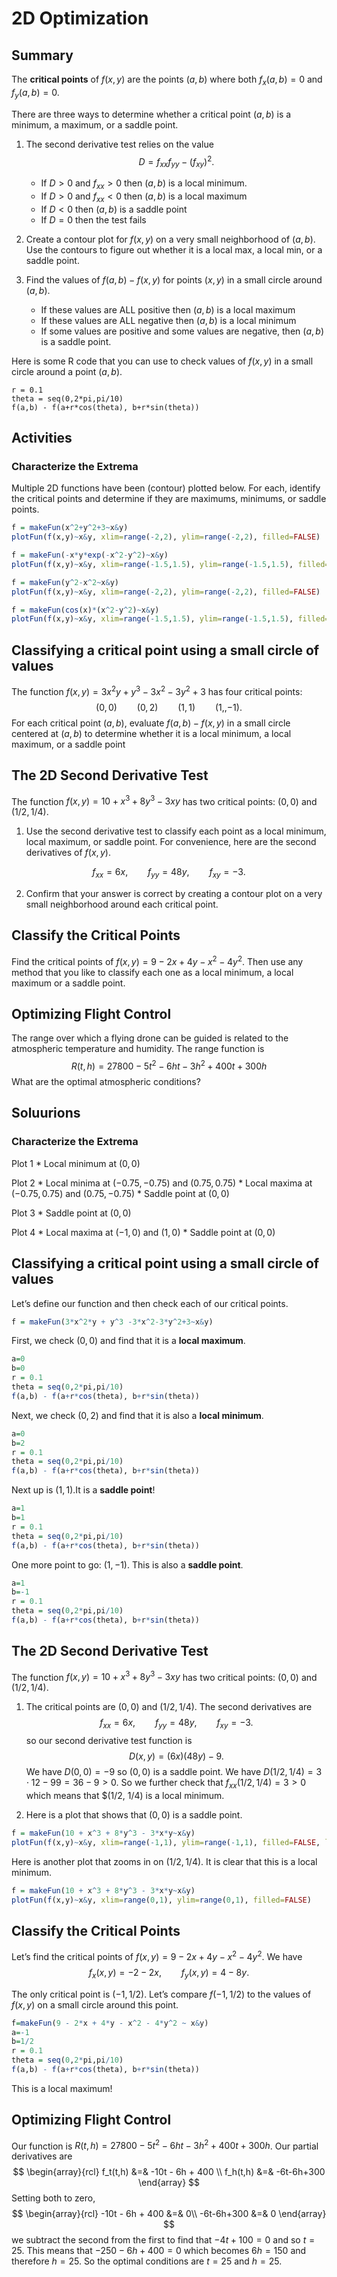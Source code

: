 # 2D Optimization

## Summary

The **critical points** of $f(x,y)$ are the points $(a,b)$ where both $f_x(a,b)=0$ and $f_y(a,b)=0$.


There are three ways to determine whether a critical point $(a,b)$ is a minimum, a maximum, or a saddle point.
  
1. The second derivative test relies on the value
$$
D = f_{xx} f_{yy} - (f_{xy})^2.
$$
   * If $D > 0$ and $f_{xx} > 0$ then $(a,b)$ is a local minimum.
   * If $D > 0$ and $f_{xx} < 0$ then $(a,b)$ is a local maximum
   * If $D < 0$ then $(a,b)$ is a saddle point
   * If $D=0$ then the test fails
   
2. Create a contour plot for $f(x,y)$ on a very small neighborhood of $(a,b)$. Use the contours to figure out whether it is a local max, a local min, or a saddle point.

3. Find the values of $f(a,b) - f(x,y)$ for points $(x,y)$ in a small circle around $(a,b)$. 
   * If these values are ALL positive then $(a,b)$ is a local maximum
   * If these values are ALL negative then $(a,b)$ is a local minimum
   * If some values are positive and some values are negative, then $(a,b)$ is a saddle point.

Here is some R code that you can use to check values of $f(x,y)$ in a small circle around a point $(a,b)$.

```{}
r = 0.1
theta = seq(0,2*pi,pi/10)
f(a,b) - f(a+r*cos(theta), b+r*sin(theta)) 
```


## Activities


### Characterize the Extrema

Multiple 2D functions have been (contour) plotted below. For each, identify the critical points and determine if they are maximums, minimums, or saddle points. 

```r
f = makeFun(x^2+y^2+3~x&y)
plotFun(f(x,y)~x&y, xlim=range(-2,2), ylim=range(-2,2), filled=FALSE)
```

```r
f = makeFun(-x*y*exp(-x^2-y^2)~x&y)
plotFun(f(x,y)~x&y, xlim=range(-1.5,1.5), ylim=range(-1.5,1.5), filled=FALSE)
```

```r
f = makeFun(y^2-x^2~x&y)
plotFun(f(x,y)~x&y, xlim=range(-2,2), ylim=range(-2,2), filled=FALSE)
```

```r
f = makeFun(cos(x)*(x^2-y^2)~x&y)
plotFun(f(x,y)~x&y, xlim=range(-1.5,1.5), ylim=range(-1.5,1.5), filled=FALSE)
```

## Classifying a critical point using a small circle of values

The function $f(x,y) =3x^2y + y^3 -3x^2-3y^2+3$ has four critical points:
$$
(0,0) \qquad (0,2) \qquad (1,1) \qquad (1,,-1).
$$
For each critical point $(a,b)$, evaluate $f(a,b) - f(x,y)$ in a small circle centered at $(a,b)$ to determine whether it is a local minimum, a local maximum, or a saddle point


## The 2D Second Derivative Test

The function $f(x,y)=10 + x^3 + 8y^3 - 3xy$ has two critical points: $(0,0)$ and $(1/2,1/4)$. 

1. Use the second derivative test to classify each point as a local minimum, local maximum, or saddle point. For convenience, here are the second derivatives of $f(x,y)$.

$$
f_{xx} = 6x, \qquad f_{yy} = 48y, \qquad f_{xy} = -3.
$$

2. Confirm that your answer is correct by creating a contour plot on a very small neighborhood around each critical point.


## Classify the Critical Points

Find the critical points of $f(x,y)=9-2x+4y-x^2-4y^2$. Then use any method that you like to classify each one as a local minimum, a local maximum or a saddle point.

## Optimizing Flight Control

The range over which a flying drone can be guided is related to the atmospheric temperature and humidity. The range function is 
$$
R(t,h)=27800-5t^2-6ht-3h^2+400t+300h
$$
What are the optimal atmospheric conditions?


## Soluurions


### Characterize the Extrema

Plot 1
* Local minimum at $(0,0)$

Plot 2
* Local minima at $(-0.75, -0.75)$ and $(0.75, 0.75)$
* Local maxima at $(-0.75, 0.75)$ and $(0.75, -0.75)$
* Saddle point at $(0,0)$

Plot 3
* Saddle point at $(0,0)$

Plot 4
* Local maxima at $(-1,0)$ and $(1,0)$
* Saddle point at $(0,0)$



## Classifying a critical point using a small circle of values

Let's define our function and then check each of our critical points.

```r
f = makeFun(3*x^2*y + y^3 -3*x^2-3*y^2+3~x&y)
```

First, we check $(0,0)$ and find that it is a **local maximum**.

```r
a=0
b=0
r = 0.1
theta = seq(0,2*pi,pi/10)
f(a,b) - f(a+r*cos(theta), b+r*sin(theta))
```


Next, we check $(0,2)$ and find that it is also a **local minimum**.

```r
a=0
b=2
r = 0.1
theta = seq(0,2*pi,pi/10)
f(a,b) - f(a+r*cos(theta), b+r*sin(theta)) 
```


Next up is  $(1,1)$.It is a **saddle point**!

```r
a=1
b=1
r = 0.1
theta = seq(0,2*pi,pi/10)
f(a,b) - f(a+r*cos(theta), b+r*sin(theta)) 
```


One more point to go: $(1,-1)$. This is also a **saddle point**.

```r
a=1
b=-1
r = 0.1
theta = seq(0,2*pi,pi/10)
f(a,b) - f(a+r*cos(theta), b+r*sin(theta)) 
```



## The 2D Second Derivative Test

The function $f(x,y)=10 + x^3 + 8y^3 - 3xy$ has two critical points: $(0,0)$ and $(1/2,1/4)$. 

1. The critical points are $(0,0)$ and $(1/2,1/4)$. The second derivatives are
$$
f_{xx} = 6x, \qquad f_{yy} = 48y, \qquad f_{xy} = -3.
$$
so our second derivative test function is
$$
D(x,y) = (6x)(48y) - 9.
$$
We have $D(0,0) = -9$ so $(0,0)$ is a saddle point. We have $D(1/2,1/4)= 3 \cdot 12 - 99 = 36 - 9 > 0$. So we further check that $f_{xx}(1/2,1/4) = 3 > 0$ which means that $(1/2, 1/4) is a local minimum.

2. Here is a plot that shows that $(0,0)$ is a saddle point.


```r
f = makeFun(10 + x^3 + 8*y^3 - 3*x*y~x&y)
plotFun(f(x,y)~x&y, xlim=range(-1,1), ylim=range(-1,1), filled=FALSE, levels=c(0,2.5,5,7.5,10,12.5,15))
```

Here is another plot that zooms in on $(1/2,1/4)$. It is clear that this is a local minimum.

```r
f = makeFun(10 + x^3 + 8*y^3 - 3*x*y~x&y)
plotFun(f(x,y)~x&y, xlim=range(0,1), ylim=range(0,1), filled=FALSE)
```


## Classify the Critical Points

Let's find the critical points of $f(x,y)=9-2x+4y-x^2-4y^2$. We have
$$
f_x(x,y) = -2-2x, \qquad f_y(x,y) = 4 - 8y.
$$

The only critical point is $(-1, 1/2)$. Let's compare $f(-1,1/2)$ to the values of $f(x,y)$ on  a small circle around this point.


```r
f=makeFun(9 - 2*x + 4*y - x^2 - 4*y^2 ~ x&y)
a=-1
b=1/2
r = 0.1
theta = seq(0,2*pi,pi/10)
f(a,b) - f(a+r*cos(theta), b+r*sin(theta)) 
```

This is a local maximum!

## Optimizing Flight Control

Our function is $R(t,h)=27800-5t^2-6ht-3h^2+400t+300h$. Our partial derivatives are
$$
\begin{array}{rcl}
f_t(t,h) &=& -10t - 6h + 400 \\
f_h(t,h) &=& -6t-6h+300
\end{array}
$$
Setting both to zero,
$$
\begin{array}{rcl}
 -10t - 6h + 400 &=& 0\\
 -6t-6h+300 &=& 0
\end{array}
$$
we subtract the second from the first to find that
$-4t+100 = 0$
and so $t=25$. This means that $-250 - 6h +400 = 0$ which becomes $6h = 150$ and therefore $h = 25$. So the optimal conditions are $t=25$ and $h=25$.